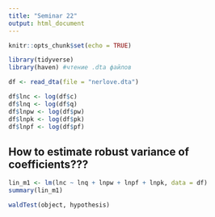 ```yaml
---
title: "Seminar 22"
output: html_document
---
```


```r
knitr::opts_chunk$set(echo = TRUE)
```

```r
library(tidyverse)
library(haven) #чтение .dta файлов

df <- read_dta(file = "nerlove.dta")
```

```r
df$lnc <- log(df$c)
df$lnq <- log(df$q)
df$lnpw <- log(df$pw)
df$lnpk <- log(df$pk)
df$lnpf <- log(df$pf)
```

## How to estimate robust variance of coefficients???
```r
lin_m1 <- lm(lnc ~ lnq + lnpw + lnpf + lnpk, data = df)
summary(lin_m1)
```

```r
waldTest(object, hypothesis)
```


